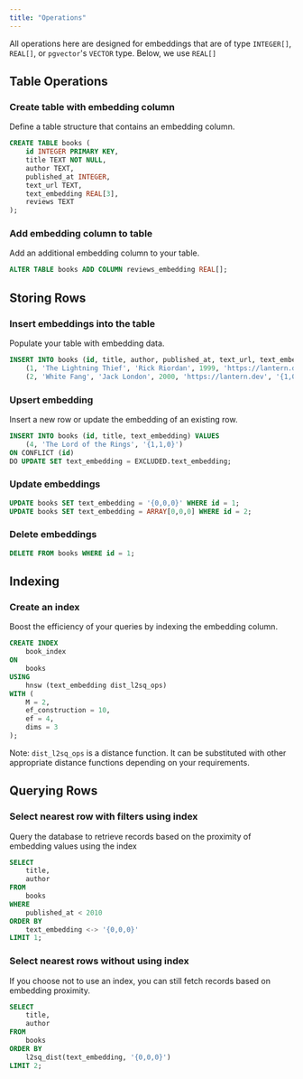```yaml
---
title: "Operations"
---
```


<Note>All operations here are designed for embeddings that are of type `INTEGER[]`, `REAL[]`, or `pgvector`'s `VECTOR` type. Below, we use `REAL[]`</Note>

## Table Operations[](#table-operations "Direct link to Table Operations")

### Create table with embedding column[](#create-table-with-embedding-column "Direct link to Create table with embedding column")

Define a table structure that contains an embedding column.

```sql
CREATE TABLE books (
    id INTEGER PRIMARY KEY,
    title TEXT NOT NULL,
    author TEXT,
    published_at INTEGER,
    text_url TEXT,
    text_embedding REAL[3],
    reviews TEXT
);

```

### Add embedding column to table[](#add-embedding-column-to-table "Direct link to Add embedding column to table")

Add an additional embedding column to your table.

```sql
ALTER TABLE books ADD COLUMN reviews_embedding REAL[];

```

## Storing Rows[](#storing-rows "Direct link to Storing Rows")

### Insert embeddings into the table[](#insert-embeddings-into-the-table "Direct link to Insert embeddings into the table")

Populate your table with embedding data.

```sql
INSERT INTO books (id, title, author, published_at, text_url, text_embedding, reviews) VALUES
    (1, 'The Lightning Thief', 'Rick Riordan', 1999, 'https://lantern.dev', '{0,0,1}', NULL),
    (2, 'White Fang', 'Jack London', 2000, 'https://lantern.dev', '{1,0,1}', 'Good');

```

### Upsert embedding[](#upsert-embedding "Direct link to Upsert embedding")

Insert a new row or update the embedding of an existing row.

```sql
INSERT INTO books (id, title, text_embedding) VALUES
    (4, 'The Lord of the Rings', '{1,1,0}')
ON CONFLICT (id)
DO UPDATE SET text_embedding = EXCLUDED.text_embedding;

```

### Update embeddings[](#update-embeddings "Direct link to Update embeddings")

```sql
UPDATE books SET text_embedding = '{0,0,0}' WHERE id = 1;
UPDATE books SET text_embedding = ARRAY[0,0,0] WHERE id = 2;

```

### Delete embeddings[](#delete-embeddings "Direct link to Delete embeddings")

```sql
DELETE FROM books WHERE id = 1;

```

## Indexing[](#indexing "Direct link to Indexing")

### Create an index[](#create-an-index "Direct link to Create an index")

Boost the efficiency of your queries by indexing the embedding column.

```sql
CREATE INDEX
    book_index
ON
    books
USING
    hnsw (text_embedding dist_l2sq_ops)
WITH (
    M = 2,
    ef_construction = 10,
    ef = 4,
    dims = 3
);

```

Note: `dist_l2sq_ops` is a distance function. It can be substituted with other appropriate distance functions depending on your requirements.

## Querying Rows[](#querying-rows "Direct link to Querying Rows")

### Select nearest row with filters using index[](#select-nearest-row-with-filters-using-index "Direct link to Select nearest row with filters using index")

Query the database to retrieve records based on the proximity of embedding values using the index

```sql
SELECT
    title,
    author
FROM
    books
WHERE
    published_at < 2010
ORDER BY
    text_embedding <-> '{0,0,0}'
LIMIT 1;

```

### Select nearest rows without using index[](#select-nearest-rows-without-using-index "Direct link to Select nearest rows without using index")

If you choose not to use an index, you can still fetch records based on embedding proximity.

```sql
SELECT
    title,
    author
FROM
    books
ORDER BY
    l2sq_dist(text_embedding, '{0,0,0}')
LIMIT 2;

```